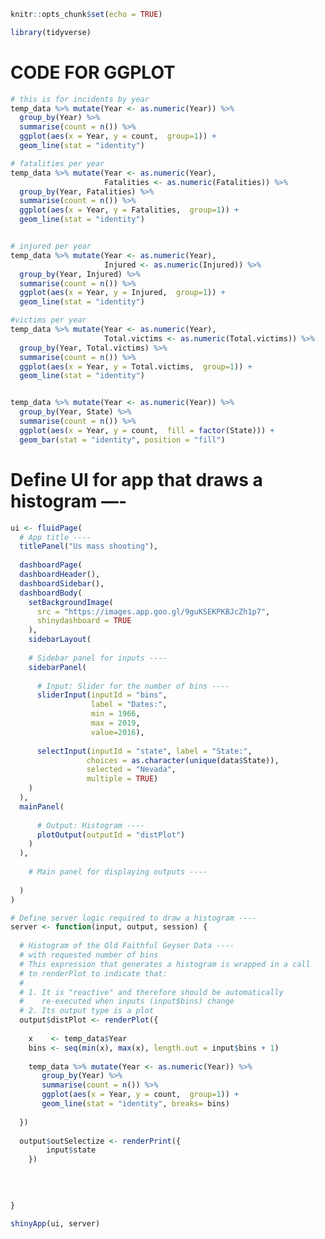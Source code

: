 ```r
knitr::opts_chunk$set(echo = TRUE)
```


```r
library(tidyverse)
```

# CODE FOR GGPLOT
```r
# this is for incidents by year
temp_data %>% mutate(Year <- as.numeric(Year)) %>% 
  group_by(Year) %>% 
  summarise(count = n()) %>% 
  ggplot(aes(x = Year, y = count,  group=1)) + 
  geom_line(stat = "identity")

# fatalities per year
temp_data %>% mutate(Year <- as.numeric(Year),
                     Fatalities <- as.numeric(Fatalities)) %>% 
  group_by(Year, Fatalities) %>% 
  summarise(count = n()) %>% 
  ggplot(aes(x = Year, y = Fatalities,  group=1)) + 
  geom_line(stat = "identity")


# injured per year 
temp_data %>% mutate(Year <- as.numeric(Year),
                     Injured <- as.numeric(Injured)) %>% 
  group_by(Year, Injured) %>% 
  summarise(count = n()) %>% 
  ggplot(aes(x = Year, y = Injured,  group=1)) + 
  geom_line(stat = "identity")

#victims per year
temp_data %>% mutate(Year <- as.numeric(Year),
                     Total.victims <- as.numeric(Total.victims)) %>% 
  group_by(Year, Total.victims) %>% 
  summarise(count = n()) %>% 
  ggplot(aes(x = Year, y = Total.victims,  group=1)) + 
  geom_line(stat = "identity")


temp_data %>% mutate(Year <- as.numeric(Year)) %>% 
  group_by(Year, State) %>% 
  summarise(count = n()) %>% 
  ggplot(aes(x = Year, y = count,  fill = factor(State))) + 
  geom_bar(stat = "identity", position = "fill")

```

# Define UI for app that draws a histogram ----
```r
ui <- fluidPage(
  # App title ----
  titlePanel("Us mass shooting"),
  
  dashboardPage(
  dashboardHeader(),
  dashboardSidebar(),
  dashboardBody(
    setBackgroundImage(
      src = "https://images.app.goo.gl/9guKSEKPKBJcZh1p7",
      shinydashboard = TRUE
    ),
    sidebarLayout(
    
    # Sidebar panel for inputs ----
    sidebarPanel(
      
      # Input: Slider for the number of bins ----
      sliderInput(inputId = "bins",
                  label = "Dates:",
                  min = 1966,
                  max = 2019,
                  value=2016),
      
      selectInput(inputId = "state", label = "State:", 
                 choices = as.character(unique(data$State)), 
                 selected = "Nevada",
                 multiple = TRUE)
    )
  ),
  mainPanel(
      
      # Output: Histogram ----
      plotOutput(outputId = "distPlot")
    )
  ),
    
    # Main panel for displaying outputs ----
    
  )
)
```
```r

# Define server logic required to draw a histogram ----
server <- function(input, output, session) {
  
  # Histogram of the Old Faithful Geyser Data ----
  # with requested number of bins
  # This expression that generates a histogram is wrapped in a call
  # to renderPlot to indicate that:
  #
  # 1. It is "reactive" and therefore should be automatically
  #    re-executed when inputs (input$bins) change
  # 2. Its output type is a plot
  output$distPlot <- renderPlot({
    
    x    <- temp_data$Year
    bins <- seq(min(x), max(x), length.out = input$bins + 1)
    
    temp_data %>% mutate(Year <- as.numeric(Year)) %>% 
       group_by(Year) %>% 
       summarise(count = n()) %>% 
       ggplot(aes(x = Year, y = count,  group=1)) + 
       geom_line(stat = "identity", breaks= bins)
    
  })
  
  output$outSelectize <- renderPrint({
        input$state
    })
  
  
   

}
```

```r

shinyApp(ui, server)
```

